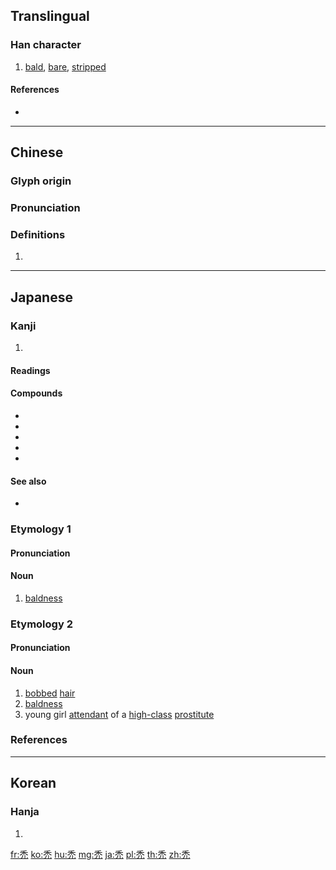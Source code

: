 {{character info/new}}
{{also|秃}}
==Translingual==

===Han character===
{{Han char|rn=115|rad=禾|as=02|sn=7|four=20217|canj=HDHU|ids=⿱禾儿}}

# [[bald]], [[bare]], [[stripped]]

====References====
* {{Han ref|kx=0849.020|dkj=24910|dj=1270.150|hdz=42588.071|uh=79BF|ud=31167|bh=A872|bd=43122}}

----

==Chinese==
{{zh-forms|s=秃}}

===Glyph origin===
{{Han etym}}

===Pronunciation===
{{zh-pron
|m=tū
|c=tuk1
|h=pfs=
|md=
|mn=qz,xm,zz:thok/qz,zz:thu̍t/tw,xm:thut
|w=
|mc=y
|oc=y
|cat=
}}

===Definitions===
{{zh-hanzi}}

# {{rfdef|lang=zh}}

----

==Japanese==

===Kanji===
{{ja-kanji|grade=|rs=禾02}}

# {{defn|lang=ja|sort=禾02}}

====Readings====
{{ja-readings|goon=[[とく]] (toku)|kanon=[[とく]] (toku)|kun=[[ちびる]] (chibiru), [[かむろ]] (kamuro), [[はげる]] (hageru), [[はげ]] (hage)}}

====Compounds====
* {{ja-r|愚禿|ぐとく}}
* {{ja-r|禿瘡|とくそう}}
* {{ja-r|禿頭|とくとう|[[bald]] [[head]]}}
* {{ja-r|禿髪|とくはつ}}
* {{ja-r|禿筆|とくひつ}}

====See also====
* {{ja-r|禿びる|ちびる|[[wear out]]}}

===Etymology 1===
{{ja-kanjitab|はげ|yomi=k}}

====Pronunciation====
{{ja-pron|yomi=k|はげ|acc=1|acc_ref=DJR,NHK}}

====Noun====
{{ja-noun|はげ}}

# [[baldness]]

===Etymology 2===
{{ja-kanjitab|かむろ|yomi=k}}

====Pronunciation====
{{ja-pron|yomi=k|かむろ|acc=0|acc_ref=DJR,NHK}}

====Noun====
{{ja-noun|かむろ}}

# [[bobbed]] [[hair]]
# [[baldness]]
# young girl [[attendant]] of a [[high-class]] [[prostitute]]

===References===
<references/>

----

==Korean==

===Hanja===
{{ko-hanja|hangeul=독|eumhun=|rv=dok|mr=tok|y=tok}}

# {{defn|lang=ko|sort=禾02}}

[[fr:禿]]
[[ko:禿]]
[[hu:禿]]
[[mg:禿]]
[[ja:禿]]
[[pl:禿]]
[[th:禿]]
[[zh:禿]]